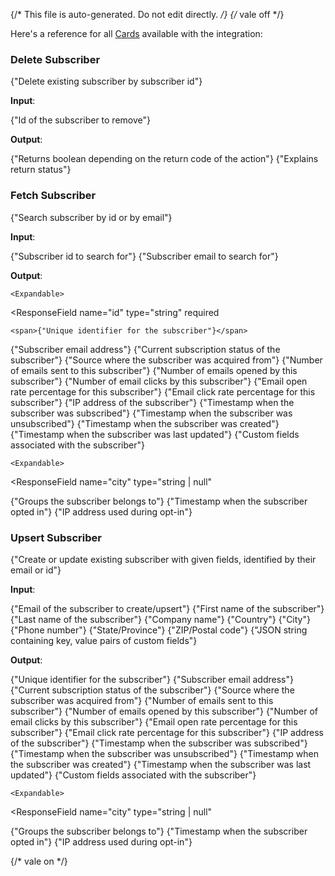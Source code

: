 {/* This file is auto-generated. Do not edit directly. */}
{/* vale off */}

Here's a reference for all [Cards](/learn/reference/cards/introduction) available with the integration:

### Delete Subscriber

<span>{"Delete existing subscriber by subscriber id"}</span>

**Input**:

<Expandable title="input fields">
  <ResponseField
    name="id"
    type="string"
    required
  >
    <span>{"Id of the subscriber to remove"}</span>
  </ResponseField>
</Expandable>

**Output**:

<Expandable title="output">
  <ResponseField
    name="success"
    type="boolean"
    required
  >
    <span>{"Returns boolean depending on the return code of the action"}</span>
  </ResponseField>
  <ResponseField
    name="message"
    type="string"
    required
  >
    <span>{"Explains return status"}</span>
  </ResponseField>
</Expandable>

### Fetch Subscriber

<span>{"Search subscriber by id or by email"}</span>

**Input**:

<Expandable title="input fields">
  <ResponseField
    name="id"
    type="string"
  >
    <span>{"Subscriber id to search for"}</span>
  </ResponseField>
  <ResponseField
    name="email"
    type="string"
  >
    <span>{"Subscriber email to search for"}</span>
  </ResponseField>
</Expandable>

**Output**:

<Expandable title="output">
  <ResponseField
    name="subscriber"
    type="object"
  >
    

    <Expandable>
  <ResponseField
    name="id"
    type="string"
    required
  >
    <span>{"Unique identifier for the subscriber"}</span>
  </ResponseField>
  <ResponseField
    name="email"
    type="string"
    required
  >
    <span>{"Subscriber email address"}</span>
  </ResponseField>
  <ResponseField
    name="status"
    type="string"
    required
  >
    <span>{"Current subscription status of the subscriber"}</span>
  </ResponseField>
  <ResponseField
    name="source"
    type="string"
    required
  >
    <span>{"Source where the subscriber was acquired from"}</span>
  </ResponseField>
  <ResponseField
    name="sent"
    type="number | null"
    required
  >
    <span>{"Number of emails sent to this subscriber"}</span>
  </ResponseField>
  <ResponseField
    name="opens_count"
    type="number | null"
    required
  >
    <span>{"Number of emails opened by this subscriber"}</span>
  </ResponseField>
  <ResponseField
    name="clicks_count"
    type="number | null"
    required
  >
    <span>{"Number of email clicks by this subscriber"}</span>
  </ResponseField>
  <ResponseField
    name="open_rate"
    type="number"
    required
  >
    <span>{"Email open rate percentage for this subscriber"}</span>
  </ResponseField>
  <ResponseField
    name="click_rate"
    type="number"
    required
  >
    <span>{"Email click rate percentage for this subscriber"}</span>
  </ResponseField>
  <ResponseField
    name="ip_address"
    type="string | null"
    required
  >
    <span>{"IP address of the subscriber"}</span>
  </ResponseField>
  <ResponseField
    name="subscribed_at"
    type="string"
    required
  >
    <span>{"Timestamp when the subscriber was subscribed"}</span>
  </ResponseField>
  <ResponseField
    name="unsubscribed_at"
    type="string | null"
    required
  >
    <span>{"Timestamp when the subscriber was unsubscribed"}</span>
  </ResponseField>
  <ResponseField
    name="created_at"
    type="string"
    required
  >
    <span>{"Timestamp when the subscriber was created"}</span>
  </ResponseField>
  <ResponseField
    name="updated_at"
    type="string"
    required
  >
    <span>{"Timestamp when the subscriber was last updated"}</span>
  </ResponseField>
  <ResponseField
    name="fields"
    type="object"
    required
  >
    <span>{"Custom fields associated with the subscriber"}</span>

    <Expandable>
  <ResponseField
    name="city"
    type="string | null"
  >
    
  </ResponseField>
  <ResponseField
    name="company"
    type="string | null"
  >
    
  </ResponseField>
  <ResponseField
    name="country"
    type="string | null"
  >
    
  </ResponseField>
  <ResponseField
    name="last_name"
    type="string | null"
  >
    
  </ResponseField>
  <ResponseField
    name="name"
    type="string | null"
  >
    
  </ResponseField>
  <ResponseField
    name="phone"
    type="string | null"
  >
    
  </ResponseField>
  <ResponseField
    name="state"
    type="string | null"
  >
    
  </ResponseField>
  <ResponseField
    name="zip"
    type="string | null"
  >
    
  </ResponseField>
    </Expandable>
  </ResponseField>
  <ResponseField
    name="groups"
    type="array"
  >
    <span>{"Groups the subscriber belongs to"}</span>
  </ResponseField>
  <ResponseField
    name="opted_in_at"
    type="string | null"
    required
  >
    <span>{"Timestamp when the subscriber opted in"}</span>
  </ResponseField>
  <ResponseField
    name="optin_ip"
    type="string | null"
    required
  >
    <span>{"IP address used during opt-in"}</span>
  </ResponseField>
    </Expandable>
  </ResponseField>
</Expandable>

### Upsert Subscriber

<span>{"Create or update existing subscriber with given fields, identified by their email or id"}</span>

**Input**:

<Expandable title="input fields">
  <ResponseField
    name="email"
    type="string"
    required
  >
    <span>{"Email of the subscriber to create/upsert"}</span>
  </ResponseField>
  <ResponseField
    name="name"
    type="string"
  >
    <span>{"First name of the subscriber"}</span>
  </ResponseField>
  <ResponseField
    name="last_name"
    type="string"
  >
    <span>{"Last name of the subscriber"}</span>
  </ResponseField>
  <ResponseField
    name="company"
    type="string"
  >
    <span>{"Company name"}</span>
  </ResponseField>
  <ResponseField
    name="country"
    type="string"
  >
    <span>{"Country"}</span>
  </ResponseField>
  <ResponseField
    name="city"
    type="string"
  >
    <span>{"City"}</span>
  </ResponseField>
  <ResponseField
    name="phone"
    type="string"
  >
    <span>{"Phone number"}</span>
  </ResponseField>
  <ResponseField
    name="state"
    type="string"
  >
    <span>{"State/Province"}</span>
  </ResponseField>
  <ResponseField
    name="zip"
    type="string"
  >
    <span>{"ZIP/Postal code"}</span>
  </ResponseField>
  <ResponseField
    name="customFields"
    type="string"
  >
    <span>{"JSON string containing key, value pairs of custom fields"}</span>
  </ResponseField>
</Expandable>

**Output**:

<Expandable title="output">
  <ResponseField
    name="id"
    type="string"
    required
  >
    <span>{"Unique identifier for the subscriber"}</span>
  </ResponseField>
  <ResponseField
    name="email"
    type="string"
    required
  >
    <span>{"Subscriber email address"}</span>
  </ResponseField>
  <ResponseField
    name="status"
    type="string"
    required
  >
    <span>{"Current subscription status of the subscriber"}</span>
  </ResponseField>
  <ResponseField
    name="source"
    type="string"
    required
  >
    <span>{"Source where the subscriber was acquired from"}</span>
  </ResponseField>
  <ResponseField
    name="sent"
    type="number | null"
    required
  >
    <span>{"Number of emails sent to this subscriber"}</span>
  </ResponseField>
  <ResponseField
    name="opens_count"
    type="number | null"
    required
  >
    <span>{"Number of emails opened by this subscriber"}</span>
  </ResponseField>
  <ResponseField
    name="clicks_count"
    type="number | null"
    required
  >
    <span>{"Number of email clicks by this subscriber"}</span>
  </ResponseField>
  <ResponseField
    name="open_rate"
    type="number"
    required
  >
    <span>{"Email open rate percentage for this subscriber"}</span>
  </ResponseField>
  <ResponseField
    name="click_rate"
    type="number"
    required
  >
    <span>{"Email click rate percentage for this subscriber"}</span>
  </ResponseField>
  <ResponseField
    name="ip_address"
    type="string | null"
    required
  >
    <span>{"IP address of the subscriber"}</span>
  </ResponseField>
  <ResponseField
    name="subscribed_at"
    type="string"
    required
  >
    <span>{"Timestamp when the subscriber was subscribed"}</span>
  </ResponseField>
  <ResponseField
    name="unsubscribed_at"
    type="string | null"
    required
  >
    <span>{"Timestamp when the subscriber was unsubscribed"}</span>
  </ResponseField>
  <ResponseField
    name="created_at"
    type="string"
    required
  >
    <span>{"Timestamp when the subscriber was created"}</span>
  </ResponseField>
  <ResponseField
    name="updated_at"
    type="string"
    required
  >
    <span>{"Timestamp when the subscriber was last updated"}</span>
  </ResponseField>
  <ResponseField
    name="fields"
    type="object"
    required
  >
    <span>{"Custom fields associated with the subscriber"}</span>

    <Expandable>
  <ResponseField
    name="city"
    type="string | null"
  >
    
  </ResponseField>
  <ResponseField
    name="company"
    type="string | null"
  >
    
  </ResponseField>
  <ResponseField
    name="country"
    type="string | null"
  >
    
  </ResponseField>
  <ResponseField
    name="last_name"
    type="string | null"
  >
    
  </ResponseField>
  <ResponseField
    name="name"
    type="string | null"
  >
    
  </ResponseField>
  <ResponseField
    name="phone"
    type="string | null"
  >
    
  </ResponseField>
  <ResponseField
    name="state"
    type="string | null"
  >
    
  </ResponseField>
  <ResponseField
    name="zip"
    type="string | null"
  >
    
  </ResponseField>
    </Expandable>
  </ResponseField>
  <ResponseField
    name="groups"
    type="array"
  >
    <span>{"Groups the subscriber belongs to"}</span>
  </ResponseField>
  <ResponseField
    name="opted_in_at"
    type="string | null"
    required
  >
    <span>{"Timestamp when the subscriber opted in"}</span>
  </ResponseField>
  <ResponseField
    name="optin_ip"
    type="string | null"
    required
  >
    <span>{"IP address used during opt-in"}</span>
  </ResponseField>
</Expandable>


{/* vale on */}
